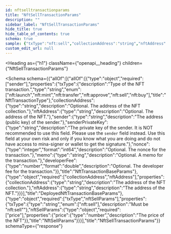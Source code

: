 ```yaml
---
id: nftselltransactionparams
title: "NftSellTransactionParams"
description: ""
sidebar_label: "NftSellTransactionParams"
hide_title: true
hide_table_of_contents: true
schema: true
sample: {"txType":"nft:sell","collectionAddress":"string","nftAddress":"string","sender":"string","senderPrivateKey":"string","nonce":0,"memo":"string","developerFee":0,"nftSellParams":{"price":0}}
custom_edit_url: null
---
```



<Heading
  as={"h1"}
  className={"openapi__heading"}
  children={"NftSellTransactionParams"}
>
</Heading>





<Schema
  schema={{"allOf":[{"allOf":[{"type":"object","required":["sender"],"properties":{"txType":{"description":"Type of the NFT transaction.","type":"string","enum":["nft:launch","nft:mint","nft:transfer","nft:approve","nft:sell","nft:buy"],"title":"NftTransactionType"},"collectionAddress":{"type":"string","description":"Optional. The address of the NFT collection."},"nftAddress":{"type":"string","description":"Optional. The address of the NFT."},"sender":{"type":"string","description":"The address (public key) of the sender."},"senderPrivateKey":{"type":"string","description":"The private key of the sender. It is NOT recommended to use this field. Please use the `sender` field instead. Use this field at your own risk and only if you know what you are doing and do not have access to mina-signer or wallet to get the signature."},"nonce":{"type":"integer","format":"int64","description":"Optional. The nonce for the transaction."},"memo":{"type":"string","description":"Optional. A memo for the transaction."},"developerFee":{"type":"number","format":"double","description":"Optional. The developer fee for the transaction."}},"title":"NftTransactionBaseParams"},{"type":"object","required":["collectionAddress","nftAddress"],"properties":{"collectionAddress":{"type":"string","description":"The address of the NFT collection."},"nftAddress":{"type":"string","description":"The address of the NFT."}}}],"title":"DeployedNftTransactionBaseParams"},{"type":"object","required":["txType","nftSellParams"],"properties":{"txType":{"type":"string","enum":["nft:sell"],"description":"Must be \"nft:sell\""},"nftSellParams":{"type":"object","required":["price"],"properties":{"price":{"type":"number","description":"The price of the NFT"}},"title":"NftSellParams"}}}],"title":"NftSellTransactionParams"}}
  schemaType={"response"}
>
  
</Schema>
            